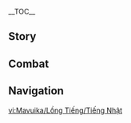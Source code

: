 {{CharacterTabs}}
{{LanguageTabs}}
__TOC__
==Story==
{{VO/Story
|character           = Mavuika
|language            = ja
|name                = マーヴィカ

|vo_01_01_title      = 初めまして…
|vo_01_01_subtitle   = Hello
|vo_01_01_file       = VO_{language}{character} Hello.ogg
|vo_01_01_tx         = 我々は、時間という遥かなる川に残された炎の跡を追いかけ、やがて闇の地にたどり着き、血と涙で故郷を築くことになるだろう。そして今、未来へと延びた道の先で新たな旅が始まろうとしている。私は炎神マーヴィカ。君の目に映る世界に闇が降りかからぬよう、力を貸そう。
|vo_01_01_rm         = 

|vo_02_01_title      = 世間話・冒険
|vo_02_01_subtitle   = Chat: Adventures
|vo_02_01_file       = VO_{language}{character} Chat - Adventures.ogg
|vo_02_01_tx         = 探索に挑戦…ふむ、冒険者の生活はどうやら性に合っているようだ。
|vo_02_01_rm         = 

|vo_02_02_title      = 世間話・体験
|vo_02_02_subtitle   = Chat: Experience
|vo_02_02_file       = VO_{language}{character} Chat - Experience.ogg
|vo_02_02_tx         = 神というのは天上の存在だが、たまには地上を歩き回るべきだな。
|vo_02_02_rm         = 

|vo_02_03_title      = 世間話・光を追う
|vo_02_03_subtitle   = Chat: Light
|vo_02_03_file       = VO_{language}{character} Chat - Light.ogg
|vo_02_03_tx         = 昆虫は本能的に光を追うが、人間も同じだ。「希望」という名の光を追っている。
|vo_02_03_rm         = 

|vo_03_01_title      = 雪の日…
|vo_03_01_subtitle   = When It Snows
|vo_03_01_file       = VO_{language}{character} When It Snows.ogg
|vo_03_01_tx         = ふぅ&mdash;&mdash;ヒンヤリして気持ちが良い。ナタでは見られない景色だ。
|vo_03_01_rm         = 

|vo_03_02_title      = 晴れの日…
|vo_03_02_subtitle   = When the Sun Is Out
|vo_03_02_file       = VO_{language}{character} When the Sun Is Out.ogg
|vo_03_02_tx         = すっかり晴れて行楽日和だな。さあ、乗れ。ツーリングにでも行こう。
|vo_03_02_rm         = 

|vo_03_03_title      = 雨上がり…
|vo_03_03_subtitle   = After the Rain
|vo_03_03_file       = VO_{language}{character} After the Rain.ogg
|vo_03_03_tx         = びしょ濡れのままでは気持ち悪いだろう？休憩がてら、炎で乾かしてやろう。
|vo_03_03_rm         = 

|vo_03_04_title      = 砂漠にいる時…
|vo_03_04_subtitle   = In the Desert
|vo_03_04_file       = VO_{language}{character} In the Desert.ogg
|vo_03_04_tx         = 炎と文明にとって、砂は天敵だ。だが崩れかけた建築物は、今なお過去を物語っている。
|vo_03_04_rm         = 

|vo_04_01_title      = おはよう…
|vo_04_01_subtitle   = Good Morning
|vo_04_01_file       = VO_{language}{character} Good Morning.ogg
|vo_04_01_tx         = 朝目が覚めたら、頭の中でその日やるべきことを素早く整理する。それから…もう起きなければと思って、肩を落とすのだ。
|vo_04_01_rm         = 

|vo_04_02_title      = こんにちは…
|vo_04_02_subtitle   = Good Afternoon
|vo_04_02_file       = VO_{language}{character} Good Afternoon.ogg
|vo_04_02_tx         = 昼は食べたか？「豊穣の邦」から新鮮な果物が届いた。デザートにぴったりだろう。どうだ？
|vo_04_02_rm         = 

|vo_04_03_title      = こんばんは…
|vo_04_03_subtitle   = Good Evening
|vo_04_03_file       = VO_{language}{character} Good Evening.ogg
|vo_04_03_tx         = 「こだまの子」の道路の修繕案と予算は…ふむ…ん？来ていたのだな。ああ、もうこんな時間か…
|vo_04_03_rm         = 

|vo_04_04_title      = おやすみ…
|vo_04_04_subtitle   = Good Night
|vo_04_04_file       = VO_{language}{character} Good Night.ogg
|vo_04_04_tx         = おやすみ。私は少し片付けたいことが残っていてな、ちょうど良い休憩になる。あ、誤解しないでくれ。私は「忙しさ」を楽しんでいるんだ。
|vo_04_04_rm         = 

|vo_05_01_title      = マーヴィカ自身について・髪
|vo_05_01_subtitle   = About {character}: Hair
|vo_05_01_file       = VO_{language}{character} About {character} - Hair.ogg
|vo_05_01_tx         = 私の髪か？安心しろ。とても友好的な炎だから、やけどする恐れもなければ他の物に引火する心配もない。だが、相手が敵の場合はその威力を惜しみなく発揮する&mdash;&mdash;言っている意味、分かるだろう？
|vo_05_01_rm         = 

|vo_05_02_title      = マーヴィカ自身について・伝言
|vo_05_02_subtitle   = About {character}: Message
|vo_05_02_quest      = Black Stone Under a White Stone
|vo_05_02_friendship = 4
|vo_05_02_file       = VO_{language}{character} About {character} - Message.ogg
|vo_05_02_tx         = ナタにはこれまで多くの炎神が存在した。炎神たちは、最も重要な知識と記憶を聖火の中に残して後任に引き継ぐわけだが、その凄まじい情報量は、受け継ぐ者の精神に影響することもある。だから、私は炎の中にこんな言葉を残した&mdash;&mdash;「炎になる前に、まずありのままの自分を誇りに思え」とな。
|vo_05_02_rm         = 

|vo_06_01_title      = 剣を取ることについて…
|vo_06_01_subtitle   = About Us: Fighting Side By Side
|vo_06_01_quest      = Incandescent Ode of Resurrection
|vo_06_01_file       = VO_{language}{character} About Us - Fighting Side By Side.ogg
|vo_06_01_tx         = 計画は最も信頼できる指針だが、決して変更不可能な神聖な掟ではない。五百年前、私は君の到来を予見していなかった。だが君と出会い、君のことを知るにつれ、君のためなら計画を変更する価値があると気づいた。結果もそれを証明している&mdash;&mdash;君とともに剣を取る決断は正しかった。
|vo_06_01_rm         = 

|vo_06_02_title      = 古名について…
|vo_06_02_subtitle   = About Us: Ancient Names
|vo_06_02_quest      = Incandescent Ode of Resurrection
|vo_06_02_friendship = 6
|vo_06_02_file       = VO_{language}{character} About Us - Ancient Names.ogg
|vo_06_02_tx         = 「トゥマイニ」という新たな古名がナタの未来にどれほどの影響を与えることになるのか、君はまだ想像もつかないだろう。この先の世代が「トゥマイニ」の物語を語るたび、我々が戦ったこの戦争と一人ひとりの英雄の物語が受け継がれていく。「トゥマイニ」は「キオンゴズィ」とともに息づき、我々はナタとともにいつまでも存在し続けるだろう。
|vo_06_02_rm         = 

|vo_07_01_title      = 「神の目」について…
|vo_07_01_subtitle   = About the [[Vision]]
|vo_07_01_friendship = 4
|vo_07_01_file       = VO_{language}{character} About the Vision.ogg
|vo_07_01_tx         = 「神の目」と「古名」はいずれも神から人類への贈り物だ。違いといえば、前者は元素力を、後者は精神的な支えを与えることだが、私に言わせればそれらはあくまで外的な要素。人間が偉業を成し遂げ、英雄になるための必須条件ではない。それより大事なのは、熱い「心」なのだ。
|vo_07_01_rm         = 

|vo_07_02_title      = シェアしたいこと…
|vo_07_02_subtitle   = Something to Share
|vo_07_02_file       = VO_{language}{character} Something to Share.ogg
|vo_07_02_tx         = 幼い頃、父に言われたことがある。「桶に入る水の量は一番短い木板によって決まる。だがより高みを目指したければ、敢えてその一番短い木板になる覚悟が必要だ&mdash;&mdash;自分の足りないところを認め、自分より優秀な人に教えを請いなさい。それは弱いからではない。より強くなるための糧となるのだ」とな。
|vo_07_02_rm         = 

|vo_07_03_title      = 興味のあること…
|vo_07_03_subtitle   = Interesting Things
|vo_07_03_file       = VO_{language}{character} Interesting Things.ogg
|vo_07_03_tx         = ユムカ仔竜はとても可愛くてな、私の仲間「キタタ」は特に人懐っこい子だった。どんなに遠くからでも私を見つけると、まっしぐらに走ってきて思いっきり抱きつくんだ。その喜びようときたら、妹のヒネがやきもちを焼くぐらいだったよ。いつの間にかあいつも同じ行動を取るようになって、私はたびたび一人と一匹に同時に抱きつかれる羽目になったんだ、ハハハッ。
|vo_07_03_rm         = 

|vo_08_01_title      = シロネンについて…
|vo_08_01_subtitle   = About [[Xilonen]]
|vo_08_01_friendship = 4
|vo_08_01_file       = VO_{language}{character} About Xilonen.ogg
|vo_08_01_tx         = シロネンはナタでも抜きん出た職人の一人だ。古名の作り方はもちろん、秘源技術についてもかなり詳しい。前例のないものであっても彼女は果敢に挑戦し、いつも決まっていい結果を出してくれる。まぁ、その過程でいろいろと予測不能なことも起こるのだが…例えば、元の設計を変えてしまうとか、な。
|vo_08_01_rm         = 

|vo_08_02_title      = シトラリについて…
|vo_08_02_subtitle   = About [[Citlali]]
|vo_08_02_quest      = The Rainbow Destined to Burn
|vo_08_02_friendship = 4
|vo_08_02_file       = VO_{language}{character} About Citlali.ogg
|vo_08_02_tx         = 偏屈で近寄りがたい&mdash;&mdash;多くの人が彼女に対してこういったイメージを抱いている。しかし私が思うに、彼女はただ些細なことを気にしない性格なのだろう。彼女が本当に心配した時、どれだけ真剣になるか、君たちもその目で見たはずだ…そういう性格だからこそ、危険に巻き込まれないかと心配なのだ。だから、敢えて彼女に何も言わず、秘密にすることもある…だが、シトラリの鋭い勘を誤魔化すことはなかなか難しい。
|vo_08_02_rm         = 

|vo_08_03_title      = チャスカについて…
|vo_08_03_subtitle   = About [[Chasca]]
|vo_08_03_quest      = Incandescent Ode of Resurrection
|vo_08_03_friendship = 4
|vo_08_03_file       = VO_{language}{character} About Chasca.ogg
|vo_08_03_tx         = アビスの影響を受けた身でありながら、奇跡的に生き延びた彼女の存在は奇跡と言える。だが、それよりも私の心を打ったものがある&mdash;&mdash;彼女がこのナタで出会ってきた人間と竜が、彼女の生きる「理由」を見つけるきっかけとなってくれたことだ。今のチャスカは十分強い。もう心配はいらないだろう…この地が彼女にとって安らげる「場所」であり続けるよう、私もできる限りのことをしてやりたいと思っている&mdash;&mdash;どれほど強い人間でも、休む場所は必要だからな。
|vo_08_03_rm         = 

|vo_08_04_title      = オロルンについて…
|vo_08_04_subtitle   = About [[Ororon]]
|vo_08_04_quest      = The Rainbow Destined to Burn
|vo_08_04_friendship = 4
|vo_08_04_file       = VO_{language}{character} About Ororon.ogg
|vo_08_04_tx         = 傍から見た彼の姿は、本当の性格とだいぶかけ離れているのではないだろうか。彼を見ていると、まるで氷に包まれたマグマのように思える&mdash;&mdash;部族の人々や友人の存在は彼に冷静さを与えてくれるが、一方で皆を守りたいという衝動と「英雄」としての使命感は彼に不安と焦りをもたらしている…このような感情は決して理性的とは言えないが、とても貴重なものだ。
|vo_08_04_rm         = 

|vo_08_05_title      = イアンサについて・絡まれること
|vo_08_05_subtitle   = About [[Iansan]]: Being Targeted
|vo_08_05_friendship = 4
|vo_08_05_file       = VO_{language}{character} About Iansan - Being Targeted.ogg
|vo_08_05_tx         = イアンサが古名を授かったばかりの頃のことだ&mdash;&mdash;帰火聖夜の巡礼に参加するたび、彼女のことを弱いと思い込んだ人たちが団体戦で次々と対戦を申し込んでな。毎回勝ってみせるものの、体力の消耗が激しく、最終的な戦績は芳しくなかったんだ。すると、次はさらに多くの人から対戦を申し込まれるようになった。それをずっと繰り返していたんだ…
|vo_08_05_rm         = 

|vo_08_06_title      = イアンサについて・証明
|vo_08_06_subtitle   = About Iansan: Proving Yourself
|vo_08_06_friendship = 4
|vo_08_06_file       = VO_{language}{character} About Iansan - Proving Yourself.ogg
|vo_08_06_tx         = そんな彼女に私はこうアドバイスした&mdash;&mdash;「もし皆が君のことを強いと思うようになれば、悩みも解消されるだろう」とな。しばらく考え込んだ後に発した彼女の言葉は、私のまったく予想していなかったものだった。帰火聖夜の巡礼で、私と勝負したいと言い出したのだ。ふふっ…彼女の実力は私の予想を遥かに超えていた。その勝負の効果もテキメンだった&mdash;&mdash;それ以降、彼女を見下す者は誰一人いなくなったのだからな。
|vo_08_06_rm         = 

|vo_08_07_title      = ムアラニについて…
|vo_08_07_subtitle   = About [[Mualani]]
|vo_08_07_quest      = Black Stone Under a White Stone
|vo_08_07_friendship = 4
|vo_08_07_file       = VO_{language}{character} About Mualani.ogg
|vo_08_07_tx         = ムアラニはトゥパックとはまったく異なる性格だが、彼から「ウモジャ」という古名を受け継いだ。この古名の意味は「団結」&mdash;&mdash;具体的な方法ではなく、友人と故郷を大事に思う心、そしてそのために全力を尽くす精神が大事なのだ…だが古名を授かった時のムアラニは、おそらくこんなことは考えていなかっただろう。彼女の頭にあったのは、カチーナが自分の命と同じくらい大切だということだけだったんじゃないだろうか。
|vo_08_07_rm         = 

|vo_08_08_title      = キィニチについて…
|vo_08_08_subtitle   = About [[Kinich]]
|vo_08_08_quest      = Black Stone Under a White Stone
|vo_08_08_friendship = 4
|vo_08_08_file       = VO_{language}{character} About Kinich.ogg
|vo_08_08_tx         = 「マリポ」には、廻焔の他に「代償」という意味も含まれている。他の古名と比べ、あまりポジティブではない印象を受ける者もいるだろう。だが「代償」を量る者は、常に明晰な思考を保ち、現状を分析して問題を提起しなければならない&mdash;&mdash;たとえそれが場を白けさせ、皆を落胆させるような行為であってもな。集団にそのような人がいないと、皆は感情に流され、ますます状況が悪化し、些細なことで大局を見失いかねない。
|vo_08_08_rm         = 

|vo_08_09_title      = カチーナについて…
|vo_08_09_subtitle   = About [[Kachina]]
|vo_08_09_quest      = Black Stone Under a White Stone
|vo_08_09_friendship = 4
|vo_08_09_file       = VO_{language}{character} About Kachina.ogg
|vo_08_09_tx         = 君たちが夜神の国からカチーナを連れ帰った後、私は族長同伴のもと彼女の家を訪れ、改めて詫びを入れて心ばかりの見舞い品を届けた。夜神の国に閉じ込められた経験は、カチーナのこれからの成長に大きな影響を与えるだろう&mdash;&mdash;本来ならなかったはずの影響をな…これは私の責任だ。
|vo_08_09_rm         = 

|vo_08_10_title      = ヴァレサについて…
|vo_08_10_subtitle   = About [[Varesa]]
|vo_08_10_friendship = 4
|vo_08_10_file       = VO_{language}{character} About Varesa.ogg
|vo_08_10_tx         = 帰火聖夜の巡礼の間、「草臥の家」で発生する費用はすべて私個人が負担しているのだが、支払いのたびに明細には八十人分の注文履歴が残っているんだ。最初は仲間を集めた大規模な観光集団かと思ったんだが…あれで彼女一人分だとは、さすがに言葉を失ったよ。
|vo_08_10_rm         = 

|vo_08_11_title      = イファについて…
|vo_08_11_subtitle   = About [[Ifa]]
|vo_08_11_friendship = 4
|vo_08_11_file       = VO_{language}{character} About Ifa.ogg
|vo_08_11_tx         = 優れた医者は熟練の医術だけでなく、往々にして高いコミュニケーション能力も有している。言葉の通じない患者が相手なら、鋭い観察眼と共感力も必要だ。だからこそ、イファは様々な性格の者と友達になれたんだろう。<br>もしイファと仲の悪い人や竜がいたとしたら…ふふっ、おそらくイファ側の問題ではないはずだ。
|vo_08_11_rm         = 

|vo_08_12_title      = 「隊長」について…
|vo_08_12_subtitle   = About [[The Captain]]
|vo_08_12_quest      = Incandescent Ode of Resurrection
|vo_08_12_friendship = 4
|vo_08_12_file       = VO_{language}{character} About The Captain.ogg
|vo_08_12_tx         = 同じ五百年でも、彼からするともっと長く感じられただろう。死ぬ権利さえ奪われた終わりなき旅の中で、虚無感に打ちひしがれ、精神はすり減る一方だったのだからな。それでも彼はたった一度きりの勝利のチャンスを掴み、己の望む結末を迎えた。彼のような戦士を、私は心から尊敬している。
|vo_08_12_rm         = 

|vo_08_13_title      = 俗世の七執政について…
|vo_08_13_subtitle   = About [[The Seven]]
|vo_08_13_quest      = Incandescent Ode of Resurrection
|vo_08_13_friendship = 4
|vo_08_13_file       = VO_{language}{character} About The Seven.ogg
|vo_08_13_tx         = 残念ながら、他の俗世の七執政については君よりも知らないんだ。だが国が存続し、繁栄していくためには優秀な指導者が欠かせない。アビスとの戦いの歴史に幕が降りたら、他国との関係を強化し、ナタの未来のために準備していきたいと考えている。
|vo_08_13_rm         = 

|vo_08_14_title      = 夢見月瑞希について…
|vo_08_14_subtitle   = About [[Yumemizuki Mizuki]]
|vo_08_14_friendship = 4
|vo_08_14_file       = VO_{language}{character} About Yumemizuki Mizuki.ogg
|vo_08_14_tx         = 稲妻から来たあの客人に対する印象は悪くない。初めてナタを訪れたとき「流泉の衆」の温泉にかなりの関心を持っていたと聞く。温泉に関する技術を聞き回っていたそうだが、営利のためではなく、人々の精神状態を改善するためだったそうだ。そのような純粋な目的は、尊重や援助を得てしかるべきもの。<br>そういえば…稲妻の現統治者も温泉に入るのが好きなのだろうか？もしそうであれば、彼女との距離を縮める方法が見えてきそうだな。
|vo_08_14_rm         = 

|vo_09_01_title      = マーヴィカを知る・1
|vo_09_01_subtitle   = More About {character}: I
|vo_09_01_file       = VO_{language}{character} More About {character} - 01.ogg
|vo_09_01_tx         = ん？ああ、構わない。物語を語るのは好きなほうだ。しかし、ただ語るだけでは些かつまらない。まず一杯、どうだ？
|vo_09_01_rm         = 

|vo_09_02_title      = マーヴィカを知る・2
|vo_09_02_subtitle   = More about {character}: II
|vo_09_02_friendship = 3
|vo_09_02_file       = VO_{language}{character} More About {character} - 02.ogg
|vo_09_02_tx         = 双駆輪の操作はそう難しくないから、少し練習すれば乗れるようになる。だが思いきり飛ばしたいなら、安全装置をいろいろと取り付ける必要があるだろう。ん？今でも十分速い？そうか、確かシロネンはこう言っていたな&mdash;&mdash;「あんたは丈夫だから、そーゆーのいらないんだよ」と。
|vo_09_02_rm         = 

|vo_09_03_title      = マーヴィカを知る・3
|vo_09_03_subtitle   = More about {character}: III
|vo_09_03_quest      = Black Stone Under a White Stone
|vo_09_03_friendship = 4
|vo_09_03_file       = VO_{language}{character} More About {character} - 03.ogg
|vo_09_03_tx         = 無論、私とて悔いはある。しかし使命を背負う者として、誰かのために足を止めるわけにはいかないのだ。私がこれまで蓄積してきた知識と力を駆使すれば、最も効率的に問題を解決できるのだからな。大半の人々はただ傍にいてくれることだけを願っている…その点において、私は多くの人を失望させてきた。だが、優柔不断に陥ればより深い苦痛をもたらしてしまう。私にできるのは、自分の感情を抑えることだけだった。
|vo_09_03_rm         = 

|vo_09_04_title      = マーヴィカを知る・4
|vo_09_04_subtitle   = More about {character}: IV
|vo_09_04_quest      = The Rainbow Destined to Burn
|vo_09_04_friendship = 5
|vo_09_04_file       = VO_{language}{character} More About {character} - 04.ogg
|vo_09_04_tx         = 神座の力を解放して空に昇ってから、私の魂は地脈と密接に繋がるようになった。戦士の熱い思い、民の強き心、被災者の痛み…そのすべての感情を肌で感じるのも二回目だ。幸い、君と英雄の皆のおかげで、今回は前回と違う結末を迎えることができた。やはり、最後まで諦めずに戦い抜いて正解だったな。
|vo_09_04_rm         = 

|vo_09_05_title      = マーヴィカを知る・5
|vo_09_05_subtitle   = More about {character}: V
|vo_09_05_quest      = Incandescent Ode of Resurrection
|vo_09_05_friendship = 6
|vo_09_05_file       = VO_{language}{character} More About {character} - 05.ogg
|vo_09_05_tx         = 炎神としての最も重要な責務は果たせた。本来なら、新たなナタの未来に私の居場所はないはずだった。そうなることを数百年前にすでに受け入れていたから、今のこの状況はかえって少し戸惑ってしまう…だが、君のおかげで進むべき道が見えてきた&mdash;&mdash;可能性を探し、学び、より多くを救うために尽くそう。
|vo_09_05_rm         = 

|vo_10_01_title      = マーヴィカの趣味…
|vo_10_01_subtitle   = {character}'s Hobbies
|vo_10_01_file       = VO_{language}{character} Hobbies.ogg
|vo_10_01_tx         = ずばり、強くなることだ。難しい挑戦を突破したり、難解な謎を解いたり、強敵を倒したりな…同じことを繰り返すより、達成感を得ることこそが私の喜びの源だ。
|vo_10_01_rm         = 

|vo_10_02_title      = マーヴィカの悩み…
|vo_10_02_subtitle   = {character}'s Troubles
|vo_10_02_file       = VO_{language}{character} Troubles.ogg
|vo_10_02_tx         = 「『恐竜と遺跡探偵』売れ行きに伸び悩み、拡張コンテンツおよび謎解き集の製作を断念…」。一番好きな謎解きゲームブックだったんだが、実に残念だ。難しすぎるから、あるいはルールが分かりにくいからといって、クオリティが低いとは限らないというのに。はぁ、販売数が理由なら仕方がない。作者には、次の新作を楽しみにしていると匿名の手紙で伝えよう。
|vo_10_02_rm         = 

|vo_10_03_title      = 好きな食べ物…
|vo_10_03_subtitle   = Favorite Food
|vo_10_03_file       = VO_{language}{character} Favorite Food.ogg
|vo_10_03_tx         = どれだけシンプルな料理でも、家庭によって味が違うものだ。時に、その差がかなり大きかったりもする。聖火競技場でいろんなミートシチューを食べたが、それぞれ独特な風味があって、実に美味しかった。だが自分で作るときは、やはり家族と一緒に食べていたあの味で決まりだ。
|vo_10_03_rm         = 

|vo_10_04_title      = 嫌いな食べ物…
|vo_10_04_subtitle   = Least Favorite Food
|vo_10_04_file       = VO_{language}{character} Least Favorite Food.ogg
|vo_10_04_tx         = 嫌いな食材は特にないが、強いて言えば、中身より形式にこだわった料理は苦手だ。例えば、食べ終わるのに三時間もかかるフルコースとかな…シェフの創意と工夫には感心するが、もっと効率的に時間を使いたいものだ。
|vo_10_04_rm         = 

|vo_11_01_title      = 贈り物を受け取る・1
|vo_11_01_subtitle   = Receiving a Gift: I
|vo_11_01_file       = VO_{language}{character} Receiving a Gift - 01.ogg
|vo_11_01_tx         = この味、私の好みだ。礼を言おう。よければ、レシピを教えてくれないか？自分でも作ってみたい。
|vo_11_01_rm         = 

|vo_11_02_title      = 贈り物を受け取る・2
|vo_11_02_subtitle   = Receiving a Gift: II
|vo_11_02_file       = VO_{language}{character} Receiving a Gift - 02.ogg
|vo_11_02_tx         = 総じて満足だが、いくつか改善点も考えられる。
|vo_11_02_rm         = 

|vo_11_03_title      = 贈り物を受け取る・3
|vo_11_03_subtitle   = Receiving a Gift: III
|vo_11_03_file       = VO_{language}{character} Receiving a Gift - 03.ogg
|vo_11_03_tx         = 食べてみると案外悪くないな。これなら、まぁいける。
|vo_11_03_rm         = 

|vo_12_01_title      = 誕生日…
|vo_12_01_subtitle   = Birthday
|vo_12_01_file       = VO_{language}{character} Birthday.ogg
|vo_12_01_tx         = 今日から、記念すべき成果を紙に書き留めていくといい。その紙を大事に保管し、次の誕生日に取り出せば、自分から自分に贈る誕生日プレゼントになる。その記録が、君がどれだけ特別な存在であるかを思い出させてくれるはずだ。誕生日おめでとう。
|vo_12_01_rm         = 

|vo_13_01_title      = 突破した感想・起
|vo_13_01_subtitle   = Feelings About Ascension: Intro
|vo_13_01_ascension  = 1
|vo_13_01_file       = VO_{language}{character} Feelings About Ascension - 01.ogg
|vo_13_01_tx         = いいウォーミングアップだ。この感覚、悪くない。
|vo_13_01_rm         = 

|vo_13_02_title      = 突破した感想・承
|vo_13_02_subtitle   = Feelings About Ascension: Building Up
|vo_13_02_ascension  = 2
|vo_13_02_file       = VO_{language}{character} Feelings About Ascension - 02.ogg
|vo_13_02_tx         = より強くなった気がする。だが、私の実力はまだまだこれからだ。
|vo_13_02_rm         = 

|vo_13_03_title      = 突破した感想・転
|vo_13_03_subtitle   = Feelings About Ascension: Climax
|vo_13_03_ascension  = 4
|vo_13_03_file       = VO_{language}{character} Feelings About Ascension - 03.ogg
|vo_13_03_tx         = 炎がますます澄みわたり、魂と肉体がどんどん融合していく。この力こそが、「指導者」としての責任を果たす切り札だ。
|vo_13_03_rm         = 

|vo_13_04_title      = 突破した感想・結
|vo_13_04_subtitle   = Feelings About Ascension: Conclusion
|vo_13_04_ascension  = 6
|vo_13_04_file       = VO_{language}{character} Feelings About Ascension - 04.ogg
|vo_13_04_tx         = 君と出会い、私の力は再び大きな飛躍を遂げた。それぞれ異なる道を歩む君と私を、責任感と正義感が結び付けてくれたのだろう。君がしてくれたすべてに、心から感謝する。
|vo_13_04_rm         = 
}}

==Combat==
{{Combat VO
|character           = Mavuika
|language            = ja

|skill_1_tx          = 燃えよ。
|skill_1_rm          = 
|skill_2_tx          = 不浄を焼き尽くす！
|skill_2_rm          = 
|skill_3_tx          = 烈日よ、私に従え。
|skill_3_rm          = 
|skill_4_tx          = 加速するぞ。
|skill_4_rm          = 
|skill_5_tx          = アクセル全開！
|skill_5_rm          = 
|skill_6_tx          = 止める勇気はあるか？
|skill_6_rm          = 
|skill_7_tx          = ''(Normal Attack)''
|skill_7_file        = Elemental Skill 1 Normal Attack 01,Elemental Skill 1 Normal Attack 02,Elemental Skill 1 Normal Attack 03,Elemental Skill 1 Normal Attack 04,Elemental Skill 1 Normal Attack 05,Elemental Skill 1 Normal Attack 5 01, Elemental Skill 1 Normal Attack 5 02, Elemental Skill 1 Normal Attack 06
|skill_8_tx          = ''(Heavy Attack)''
|skill_8_file        = Elemental Skill 1 Heavy Attack 01,Elemental Skill 1 Heavy Attack 02

|burst_1_tx          = 聞け！太陽の咆哮を！
|burst_1_rm          = 
|burst_2_tx          = この天火で裁く！
|burst_2_rm          = 
|burst_3_tx          = 赤焔に葬られよ！
|burst_3_rm          = 

|sprint-s_1_file     = Sprint Start 01,Sprint Start 02,Sprint Start 03

|glider_1_file       = Deploying Wind Glider 01,Deploying Wind Glider 02,Deploying Wind Glider 03

|chest_1_tx          = 冒険の褒美だな。いい記念となる。
|chest_1_rm          = 
|chest_2_tx          = コレクションに加えよう。
|chest_2_rm          = 
|chest_3_tx          = 悪くない品だ。フッ、気に入った。
|chest_3_rm          = 

|low-hp_1_tx         = これ以上、手こずるわけには。
|low-hp_1_rm         = 
|low-hp_2_tx         = 態勢を整えなければ。
|low-hp_2_rm         = 
|low-hp_3_tx         = そろそろ本気を出そう。
|low-hp_3_rm         = 

|ally-low-hp_1_tx    = 戦闘は任せてくれ。
|ally-low-hp_1_rm    = 
|ally-low-hp_2_tx    = 無理するな。
|ally-low-hp_2_rm    = 

|fallen_1_tx         = 炎は、決して消えない…
|fallen_1_rm         = 
|fallen_2_tx         = 伝承も、ここまでか…
|fallen_2_rm         = 
|fallen_3_tx         = これが運命か…
|fallen_3_rm         = 

|hit-l_1_file        = Light Hit Taken 01,Light Hit Taken 02,Light Hit Taken 03,Light Hit Taken 04,Light Hit Taken 05,Light Hit Taken 06

|hit-h_1_tx          = やるではないか。
|hit-h_1_rm          = 
|hit-h_2_file        = Heavy Hit Taken 02,Heavy Hit Taken 03,Heavy Hit Taken 04,Heavy Hit Taken 05,Heavy Hit Taken 06

|join_1_tx           = 炎神マーヴィカ、これより参戦する。
|join_1_rm           = 
|join_2_tx           = 無論、構わない。
|join_2_rm           = 
|join_3_tx           = いつでも準備はできている。
|join_3_rm           = 

|idle_1_file         = 

|atk-l_1_file        = Light Attack 01,Light Attack 02,Light Attack 03,Light Attack 04,Light Attack 05,Light Attack 06,Light Attack 07

|atk-m_1_file        = Mid Attack 01,Mid Attack 02,Mid Attack 03

|atk-h_1_file        = Heavy Attack 01,Heavy Attack 02,Heavy Attack 03,Heavy Attack 04,Heavy Attack 05,Heavy Attack 06

|climb_1_file        = Climbing 01,Climbing 02,Climbing 03

|climb-b_1_file      = Climbing Breath 01,Climbing Breath 02,Climbing Breath 03

|jump_1_file         = Jumping 01,Jumping 02,Jumping 03,Jumping 04,Jumping 05

<!-- Nightsoul Transmission -->
|nightsoul_1_file = Nightsoul Transmission 01
}}

==Navigation==
{{Character Navbox|VO-JA}}

[[vi:Mavuika/Lồng Tiếng/Tiếng Nhật]]